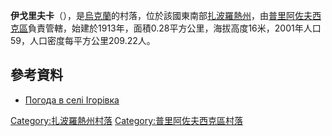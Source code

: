 {{coord|46|33|56|N|35|41|4|E|scale:100000|display=title}}

'''伊戈里夫卡'''（{{lang-uk|Ігорівка}}），是[[烏克蘭|烏克蘭]]的村落，位於該國東南部[[扎波羅熱州|扎波羅熱州]]，由[[普里阿佐夫西克區|普里阿佐夫西克區]]負責管轄，始建於1913年，面積0.28平方公里，海拔高度16米，2001年人口59，人口密度每平方公里209.22人。

==參考資料==
* [http://weather.in.ua/ua/zaporozhskaja/9499 Погода в селі Ігорівка] {{Wayback|url=http://weather.in.ua/ua/zaporozhskaja/9499 |date=20200815013637 }}

[[Category:扎波羅熱州村落|Category:扎波羅熱州村落]]
[[Category:普里阿佐夫西克區村落|Category:普里阿佐夫西克區村落]]


{{Zaporizhia-geo-stub}}
